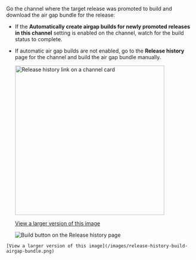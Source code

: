 Go the channel where the target release was promoted to build and download the air gap bundle for the release:
   * If the **Automatically create airgap builds for newly promoted releases in this channel** setting is enabled on the channel, watch for the build status to complete.
   * If automatic air gap builds are not enabled, go to the **Release history** page for the channel and build the air gap bundle manually. 

     <img alt="Release history link on a channel card" src="/images/release-history-link.png" width="400px"/>

     [View a larger version of this image](/images/release-history-link.png)

     ![Build button on the Release history page](/images/release-history-build-airgap-bundle.png)

    [View a larger version of this image](/images/release-history-build-airgap-bundle.png)


     